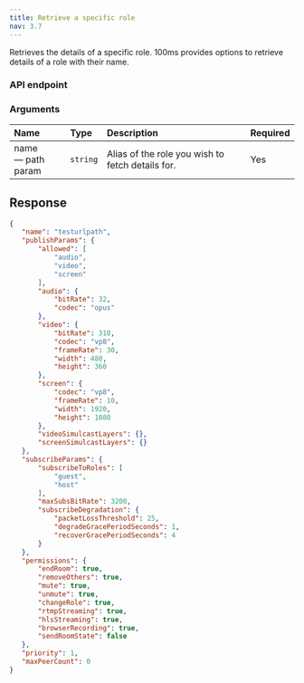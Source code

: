 ```yaml
---
title: Retrieve a specific role
nav: 3.7
---
```


Retrieves the details of a specific role. 100ms provides options to retrieve details of a role with their name.

### API endpoint

<GetRequest title="https://api.100ms.live/v2/templates/<template_id>/roles/<role_name>" />

### Arguments

| Name                    | Type     | Description                                      | Required |
| :---------------------- | :------- | :----------------------------------------------- | :------- |
| name <br/> — path param | `string` | Alias of the role you wish to fetch details for. | Yes      |

## Response

```json
{
   "name": "testurlpath",
   "publishParams": {
       "allowed": [
           "audio",
           "video",
           "screen"
       ],
       "audio": {
           "bitRate": 32,
           "codec": "opus"
       },
       "video": {
           "bitRate": 310,
           "codec": "vp8",
           "frameRate": 30,
           "width": 480,
           "height": 360
       },
       "screen": {
           "codec": "vp8",
           "frameRate": 10,
           "width": 1920,
           "height": 1080
       },
       "videoSimulcastLayers": {},
       "screenSimulcastLayers": {}
   },
   "subscribeParams": {
       "subscribeToRoles": [
           "guest",
           "host"
       ],
       "maxSubsBitRate": 3200,
       "subscribeDegradation": {
           "packetLossThreshold": 25,
           "degradeGracePeriodSeconds": 1,
           "recoverGracePeriodSeconds": 4
       }
   },
   "permissions": {
       "endRoom": true,
       "removeOthers": true,
       "mute": true,
       "unmute": true,
       "changeRole": true,
       "rtmpStreaming": true,
       "hlsStreaming": true,
       "browserRecording": true,
       "sendRoomState": false
   },
   "priority": 1,
   "maxPeerCount": 0
}
```
